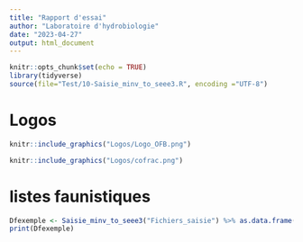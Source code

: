 ```yaml
---
title: "Rapport d'essai"
author: "Laboratoire d'hydrobiologie"
date: "2023-04-27"
output: html_document
---
```



```r
knitr::opts_chunk$set(echo = TRUE)
library(tidyverse)
source(file="Test/10-Saisie_minv_to_seee3.R", encoding ="UTF-8")
```


# Logos
```r

knitr::include_graphics("Logos/Logo_OFB.png")

knitr::include_graphics("Logos/cofrac.png")
```

# listes faunistiques

```r
Dfexemple <- Saisie_minv_to_seee3("Fichiers_saisie") %>% as.data.frame()
print(Dfexemple)
```


